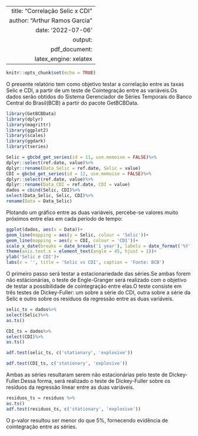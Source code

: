
---
  title: "Correlação Selic x CDI"
author: "Arthur Ramos Garcia"
date: '2022-07-06'
output:
  pdf_document:
  latex_engine: xelatex
---
  
  ```{r setup, include=FALSE}
knitr::opts_chunk$set(echo = TRUE)
```

O presente relatório tem como objetivo testar a correlação entre as taxas Selic e CDI,
a partir de um teste de Cointegração entre as variáveis.Os dados serão
obtidos do Sistema Gerenciador de Séries Temporais do Banco Central do Brasil(BCB) a partir do pacote
GetBCBData.

```{r}

library(GetBCBData)
library(dplyr)
library(magrittr)
library(ggplot2)
library(scales)
library(ggdark)
library(tseries)

Selic = gbcbd_get_series(id = 11, use.memoise = FALSE)%>%
dplyr::select(ref.date, value)%>%
dplyr::rename(Data_Selic = ref.date, Selic = value)
CDI = gbcbd_get_series(id = 12, use.memoise = FALSE)%>%
dplyr::select(ref.date, value)%>%
dplyr::rename(Data_CDI = ref.date, CDI = value)
dados = cbind(Selic, CDI)%>%
select(Data_Selic, Selic, CDI)%>%
rename(Data = Data_Selic)

```

Plotando um gráfico entre as duas variáveis, percebe-se valores muito próximos entre elas em cada período de tempo:

```{r, echo=TRUE, results='asis', fig.width=10, fig.height=5, fig.align='center', out.width=".95\\linewidth", warning=FALSE, message=FALSE, error=FALSE}


ggplot(dados, aes(x = Data))+
geom_line(mapping = aes(y = Selic, colour = 'Selic'))+
geom_line(mapping = aes(y = CDI, colour = 'CDI'))+
scale_x_date(breaks = date_breaks('1 year'), labels = date_format('%Y'))+
theme(axis.text.x = element_text(angle = 45, hjust = 1))+
ylab('Selic e CDI')+
labs(x = '', title = 'Selic vs CDI', caption = 'Fonte: BCB')


```

O primeiro passo será testar a estacionariedade das séries.Se ambas forem não estácionárias, o teste de Engle-Granger será realizado com o objetivo de testar a
possibilidade de cointegração entre elas.O teste consiste em três testes de Dickey-Fuller:
um sobre a série do CDI, outra sobre a série da Selic e outro sobre os resíduos da
regressão entre as duas variáveis.

```{r, echo=TRUE, results='asis', fig.width=10, fig.height=5, fig.align='center', out.width=".95\\linewidth", warning=FALSE, message=FALSE, error=FALSE}


selic_ts = dados%>%
select(Selic)%>%
as.ts()

CDI_ts = dados%>%
select(CDI)%>%
as.ts()

adf.test(selic_ts, c('stationary', 'explosive'))

adf.test(CDI_ts, c('stationary', 'explosive'))

```

Ambas as séries resultaram serem não estacionárias pelo teste de Dickey-Fuller.Dessa forma,
será realizado o teste de Dickey-Fuller sobre os resíduos da regressão linear entre as duas
variáveis.

```{r, echo=TRUE, results='asis', fig.width=10, fig.height=5, fig.align='center', out.width=".95\\linewidth", warning=FALSE, message=FALSE, error=FALSE}

residuos_ts = residuos %>%
as.ts()
adf.test(residuos_ts, c('stationary', 'explosive'))

```

O p-valor resultou ser menor do que 5%, fornecendo evidência de cointegração entre as
séries.
